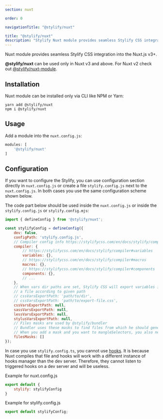 ```yaml
---
section: nuxt

order: 0

navigationTitle: "@stylify/nuxt"

title: "@stylify/nuxt"
description: "Stylify Nuxt module provides seamless Stylify CSS integration into the Nuxt.js v3+."
---
```


Nuxt module provides seamless Stylify CSS integration into the Nuxt.js v3+.

<StackBlitzLink link="stylify-nuxt3" />

<Note><strong>@stylify/nuxt</strong> can be used only in Nuxt v3 and above. For Nuxt v2 check out [@stylify/nuxt-module](/en/docs/nuxt-module).</Note>

## Installation

Nuxt module can be installed only via CLI like NPM or Yarn:

```
yarn add @stylify/nuxt
npm i @stylify/nuxt
```

## Usage

Add a module into the `nuxt.config.js`:
```javascript
modules: [
	'@stylify/nuxt'
]
```

## Configuration

If you want to configure the Stylify, you can use configuration section directly in `nuxt.config.js` or create a file `stylify.config.js` next to the `nuxt.config.js`. In both cases you use the same configuration scheme shown below.

The code part below should be used inside the `nuxt.config.js` or inside the `stylify.config.js` or `stylify.config.mjs`:

```javascript
import { defineConfig } from '@stylify/nuxt';

const stylifyConfig = defineConfig({
	dev: false,
	configPath: 'stylify.config.js',
	// Compiler config info https://stylifycss.com/en/docs/stylify/compiler#configuration
	compiler: {
		// https://stylifycss.com/en/docs/stylify/compiler#variables
		variables: {},
		// https://stylifycss.com/en/docs/stylify/compiler#macros
		macros: {},
		// https://stylifycss.com/en/docs/stylify/compiler#components
		components: {},
		// ...
	},
	// When vars dir paths are set, Stylify CSS will export variables into
	// a file according to given path
	// cssVarsExportPath: 'path/to/dir',
	// cssVarsExportPath: 'path/to/export-file.css',
	cssVarsExportPath: null,
	sassVarsExportPath: null,
	lessVarsExportPath: null,
	stylusVarsExportPath: null,
	// Files masks are used by @stylify/bundler
	// Bundler uses these masks to find files from which he should generate CSS
	// When you add a mask and you want to mangleSelectors, you also need to add appropriate loader. See below
	filesMasks: []
});
```

<Note>In case you use `stylify.config.ts`, you cannot use [hooks](/en/docs/stylify/compiler#hooks). It is because Nuxt compiles that file and hooks will work with a different instance of hooks manager than the dev server. Therefore, they cannot listen to triggered hooks on a dev server and will be useless.</Note>

Example for nuxt.config.js
```javascript
export default {
	stylify: stylifyConfig
}
```

Example for stylify.config.js
```javascript
export default stylifyConfig;
```

<WhereToNext packageName={null} />
